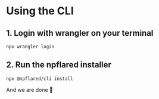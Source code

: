 
# Using the CLI

## 1. Login with wrangler on your terminal
```shell
npx wrangler login
```

## 2. Run the npflared installer
```shell
npx @npflared/cli install
```

And we are done 🎉

